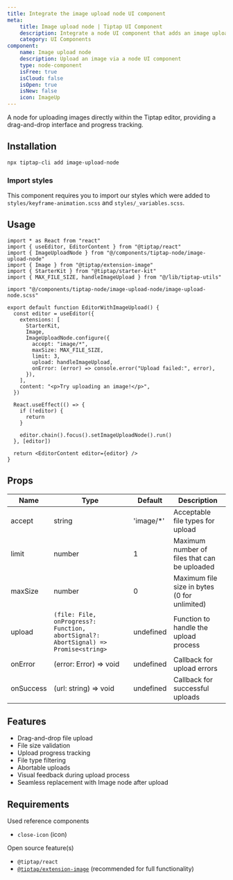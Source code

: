 ```yaml
---
title: Integrate the image upload node UI component
meta:
    title: Image upload node | Tiptap UI Component
    description: Integrate a node UI component that adds an image upload in your Tiptap Editor. More in the docs!
    category: UI Components
component:
    name: Image upload node
    description: Upload an image via a node UI component
    type: node-component
    isFree: true
    isCloud: false
    isOpen: true
    isNew: false
    icon: ImageUp
---
```



A node for uploading images directly within the Tiptap editor, providing a drag-and-drop interface and progress tracking.

<CodeDemo isScrollable src="https://template.tiptap.dev/preview/tiptap-node/image-upload-node" />

## Installation

```bash
npx tiptap-cli add image-upload-node
```

### Import styles
This component requires you to import our styles which were added to `styles/keyframe-animation.scss` and `styles/_variables.scss`.


## Usage

```tsx
import * as React from "react"
import { useEditor, EditorContent } from "@tiptap/react"
import { ImageUploadNode } from "@/components/tiptap-node/image-upload-node"
import { Image } from "@tiptap/extension-image"
import { StarterKit } from "@tiptap/starter-kit"
import { MAX_FILE_SIZE, handleImageUpload } from "@/lib/tiptap-utils"

import "@/components/tiptap-node/image-upload-node/image-upload-node.scss"

export default function EditorWithImageUpload() {
  const editor = useEditor({
    extensions: [
      StarterKit,
      Image,
      ImageUploadNode.configure({
        accept: "image/*",
        maxSize: MAX_FILE_SIZE,
        limit: 3,
        upload: handleImageUpload,
        onError: (error) => console.error("Upload failed:", error),
      }),
    ],
    content: "<p>Try uploading an image!</p>",
  })

  React.useEffect(() => {
    if (!editor) {
      return
    }

    editor.chain().focus().setImageUploadNode().run()
  }, [editor])

  return <EditorContent editor={editor} />
}
```

## Props

| Name      | Type                                                                              | Default    | Description                                  |
| --------- | --------------------------------------------------------------------------------- | ---------- | -------------------------------------------- |
| accept    | string                                                                            | 'image/\*' | Acceptable file types for upload             |
| limit     | number                                                                            | 1          | Maximum number of files that can be uploaded |
| maxSize   | number                                                                            | 0          | Maximum file size in bytes (0 for unlimited) |
| upload    | `(file: File, onProgress?: Function, abortSignal?: AbortSignal) => Promise<string>` | undefined  | Function to handle the upload process        |
| onError   | (error: Error) => void                                                            | undefined  | Callback for upload errors                   |
| onSuccess | (url: string) => void                                                             | undefined  | Callback for successful uploads              |

## Features

- Drag-and-drop file upload
- File size validation
- Upload progress tracking
- File type filtering
- Abortable uploads
- Visual feedback during upload process
- Seamless replacement with Image node after upload

## Requirements

Used reference components

- `close-icon` (icon)

Open source feature(s)
- `@tiptap/react`
- [`@tiptap/extension-image`](/editor/extensions/nodes/image) (recommended for full functionality)